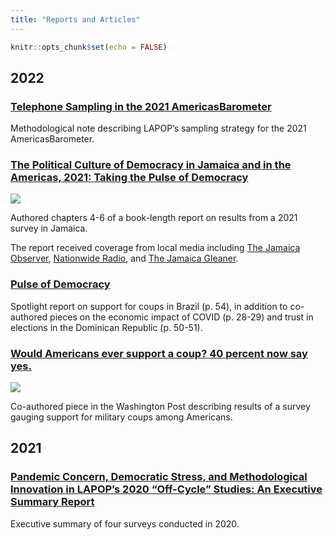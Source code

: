 ```yaml
---
title: "Reports and Articles"
---
```


```r
knitr::opts_chunk$set(echo = FALSE)
```

## 2022

### [Telephone Sampling in the 2021 AmericasBarometer](https://www.vanderbilt.edu/lapop/insights/IMN009en.pdf)

Methodological note describing LAPOP's sampling strategy for the 2021 AmericasBarometer.

### [The Political Culture of Democracy in Jamaica and in the Americas, 2021: Taking the Pulse of Democracy](https://www.vanderbilt.edu/lapop/jamaica/AB2021JAM-Country-Report-English-Final-220411.pdf)

![](_gallery/img/jam_obs.jpg)

Authored chapters 4-6 of a book-length report on results from a 2021 survey in Jamaica.

The report received coverage from local media including [The Jamaica Observer](https://www.jamaicaobserver.com/news/corruption-contradiction/), [Nationwide Radio](https://nationwideradiojm.com/59-of-jamaicans-believe-the-islands-elite-can-buy-elections/), and [The Jamaica Gleaner](https://jamaica-gleaner.com/article/commentary/20220614/editorial-dr-clarkes-ministerial-bull).  

### [Pulse of Democracy](https://www.vanderbilt.edu/lapop/ab2021/2021_LAPOP_AmericasBarometer_2021_Pulse_of_Democracy.pdf)

Spotlight report on support for coups in Brazil (p. 54), in addition to co-authored pieces on the economic impact of COVID (p. 28-29) and trust in elections in the Dominican Republic (p. 50-51). 

### [Would Americans ever support a coup? 40 percent now say yes.](https://www.washingtonpost.com/politics/2022/01/06/us-coup-republican-support/)

![](_gallery/img/imrs.jpg)

Co-authored piece in the Washington Post describing results of a survey gauging support for military coups among Americans.  


## 2021

### [Pandemic Concern, Democratic Stress, and Methodological Innovation in LAPOP’s 2020 “Off-Cycle” Studies: An Executive Summary Report](https://www.vanderbilt.edu/lapop/insights/IO947en.pdf)

Executive summary of four surveys conducted in 2020.  
